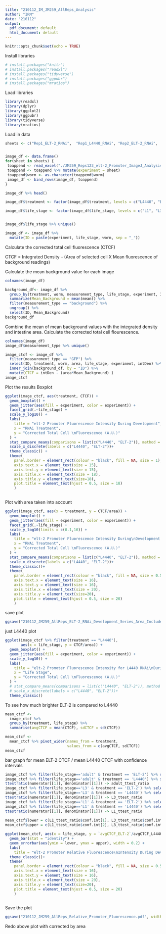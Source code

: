 ```yaml
---
title: "210112_IM_JM259_AllReps_Analysis"
author: "IRM"
date: "210112"
output:
  pdf_document: default
  html_document: default
---
```



```r
knitr::opts_chunk$set(echo = TRUE)
```
Install libraries

```r
# install.packages("knitr")
# install.packages("readxl")
# install.packages("tidyverse")
# install.packages("ggpubr")
# install.packages("mratios")
```


Load libraries

```r
library(readxl)
library(dplyr)
library(ggplot2)
library(ggpubr)
library(tidyverse)
library(mratios)
```


Load in data


```r
sheets <- c("Rep1_ELT-2_RNAi",  "Rep1_L4440_RNAi", "Rep2_ELT-2_RNAi",  "Rep2_L4440_RNAi", "Rep3_ELT-2_RNAi",  "Rep3_L4440_RNAi")


image_df <- data.frame()
for(sheet in sheets) {
 toappend <- read_excel("./JM259_Reps123_elt-2_Promoter_ImageJ_Analysis.xlsx", sheet = sheet)
 toappend <- toappend %>% mutate(experiment = sheet)
 toappend$worm <- as.character(toappend$worm)
 image_df <- bind_rows(image_df, toappend)
}

image_df %>% head()
```

```r
image_df$treatment <- factor(image_df$treatment, levels = c("L4440", "ELT-2"))

image_df$life_stage <- factor(image_df$life_stage, levels = c("L1", "L3", "adult"))


image_df$life_stage %>% unique()
```

```r
image_df <- image_df %>%
  mutate(ID = paste(experiment, life_stage, worm, sep = "_"))
```



Calculate the corrected total cell fluorescence (CTCF)

CTCF = Integrated Density – (Area of selected cell X Mean fluorescence of background readings)

Calculate the mean background value for each image

```r
colnames(image_df)
```
```r
background_df<- image_df %>%
  group_by(treatment, worm, measurement_type, life_stage, experiment, ID) %>%
  summarize(Mean_Background = mean(mean)) %>% 
  filter(measurement_type == "background") %>%
  ungroup() %>%
  select(ID, Mean_Background)
background_df
```

Combine the mean of mean background values with the integrated density and intestine area. Calculate the corrected total cell flourescence.

```r
colnames(image_df)
image_df$measurement_type %>% unique()
```


```r
image_ctcf <- image_df %>%
  filter(measurement_type == "GFP") %>%
  select(ID, treatment, worm, area, life_stage, experiment, intDen) %>%
  inner_join(background_df, by = "ID") %>%
  mutate(CTCF = intDen - (area*Mean_Background) )
image_ctcf  

```

Plot the results
Boxplot
```r
ggplot(image_ctcf, aes(treatment, CTCF)) + 
  geom_boxplot() +
  geom_jitter(aes(fill = experiment, color = experiment)) +
  facet_grid(.~life_stage) +
  scale_y_log10() +
  labs(
    title = "elt-2 Promoter Fluorescence Intensity During Development",
    x = "RNAi Treatment",
    y = "Corrected Total Cell \nFluorescence (A.U.)"
  ) +
  stat_compare_means(comparisons = list(c("L4440", "ELT-2")), method = "t.test") +
  scale_x_discrete(labels = c("L4440", "ELT-2"))+
  theme_classic() +
  theme(
    panel.border = element_rect(colour = "black", fill = NA, size = 1),
    axis.text.x = element_text(size = 15),
    axis.text.y = element_text(size = 15),
    axis.title.x = element_text(size = 18),
    axis.title.y = element_text(size=18),
    plot.title = element_text(hjust = 0.5, size = 18)
    )
  
```




Plot with area taken into account

```r
ggplot(image_ctcf, aes(x = treatment, y = CTCF/area)) + 
  geom_boxplot() +
  geom_jitter(aes(fill = experiment, color = experiment)) +
  facet_grid(.~life_stage) +
  scale_y_log10(limits = c(0.1,10)) +
  labs(
    title = "elt-2 Promoter Fluorescence Intensity During\nDevelopment Corrected for Area",
    x = "RNAi Treatment",
    y = "Corrected Total Cell \nFluorescence (A.U.)"
  ) +
  stat_compare_means(comparisons = list(c("L4440", "ELT-2")), method = "t.test") +
  scale_x_discrete(labels = c("L4440", "ELT-2"))+
  theme_classic()+
  theme(
    panel.border = element_rect(colour = "black", fill = NA, size = 0.5),
    axis.text.x = element_text(size = 16),
    axis.text.y = element_text(size = 16),
    axis.title.x = element_text(size = 20),
    axis.title.y = element_text(size=20),
    plot.title = element_text(hjust = 0.5, size = 20)
    )
```

save plot
```r
ggsave("210112_JM259_AllReps_ELT-2_RNAi_Development_Series_Area_Included.pdf", width = 7.5, height = 5.5)
```


just L4440 plot
```r
ggplot(image_ctcf %>% filter(treatment == "L4440"), 
       aes(x = life_stage, y = CTCF/area)) + 
  geom_boxplot() +
  geom_jitter(aes(fill = experiment, color = experiment)) +
  scale_y_log10() +
  labs(
    title = "elt-2 Promoter Fluorescence Intensity for L4440 RNAi\nDuring Development Corrected for Area",
    x = "Life Stage",
    y = "Corrected Total Cell \nFluorescence (A.U.)"
  ) +
  # stat_compare_means(comparisons = list(c("L4440", "ELT-2")), method = "t.test") +
  # scale_x_discrete(labels = c("L4440", "ELT-2"))+
  theme_classic() 
```



To see how much brighter ELT-2 is compared to L4440

```r
mean_ctcf <-
  image_ctcf %>%
  group_by(treatment, life_stage) %>%
  summarise(avgCTCF = mean(CTCF), sdCTCF = sd(CTCF))

mean_ctcf <-
  mean_ctcf %>% pivot_wider(names_from = treatment,
                            values_from = c(avgCTCF, sdCTCF))
mean_ctcf
```



bar graph for mean ELT-2 CTCF / mean L4440 CTCF with confidence intervals

```r
image_ctcf %>% filter(life_stage=='adult' & treatment == 'ELT-2') %>% select(CTCF) -> numerator
image_ctcf %>% filter(life_stage=='adult' & treatment == 'L4440') %>% select(CTCF) -> denominator
ttestratio(numerator[[1]], denominator[[1]]) -> adult_ttest_ratio
image_ctcf %>% filter(life_stage=='L3' & treatment == 'ELT-2') %>% select(CTCF) -> numerator
image_ctcf %>% filter(life_stage=='L3' & treatment == 'L4440') %>% select(CTCF) -> denominator
ttestratio(numerator[[1]], denominator[[1]]) -> L3_ttest_ratio
image_ctcf %>% filter(life_stage=='L1' & treatment == 'ELT-2') %>% select(CTCF) -> numerator
image_ctcf %>% filter(life_stage=='L1' & treatment == 'L4440') %>% select(CTCF) -> denominator
ttestratio(numerator[[1]], denominator[[1]]) -> L1_ttest_ratio
    
mean_ctcf$lower = c(L1_ttest_ratio$conf.int[1], L3_ttest_ratio$conf.int[1], adult_ttest_ratio$conf.int[1])
mean_ctcf$upper = c(L1_ttest_ratio$conf.int[2], L3_ttest_ratio$conf.int[2], adult_ttest_ratio$conf.int[2])

ggplot(mean_ctcf, aes(x = life_stage, y = `avgCTCF_ELT-2`/avgCTCF_L4440)) +
  geom_bar(stat = "identity") +
  geom_errorbar(aes(ymin = lower, ymax = upper), width = 0.2) +
  labs(
    title = "elt-2 Promoter Relative Fluorescence\nIntensity During Development") +
  theme_classic()+
  theme(
    panel.border = element_rect(colour = "black", fill = NA, size = 0.5),
    axis.text.x = element_text(size = 16),
    axis.text.y = element_text(size = 16),
    axis.title.x = element_text(size = 20),
    axis.title.y = element_text(size=20),
    plot.title = element_text(hjust = 0.5, size = 20)
    )
 
```

Save the plot

```r
ggsave("210112_JM259_AllReps_Relative_Promoter_Fluorescence.pdf", width = 6, height = 5)
```

Redo above plot with corrected by area
